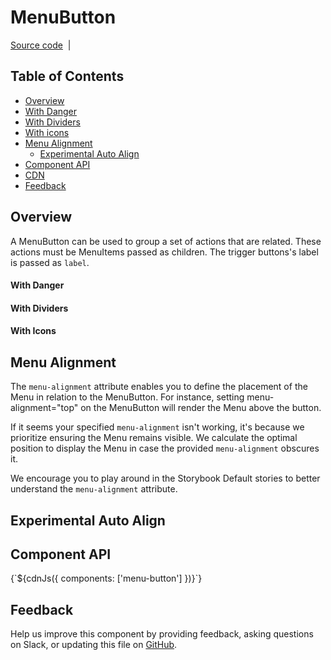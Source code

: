 
<Meta of={MenuButtonStories} />

# MenuButton

[Source code](https://github.com/carbon-design-system/carbon/tree/main/packages/web-components/src/components/menu-button)
&nbsp;|&nbsp;

## Table of Contents

- [Overview](#overview)
- [With Danger](#with-danger)
- [With Dividers](#with-dividers)
- [With icons](#with-icons)
- [Menu Alignment](#menu-alignment)
  - [Experimental Auto Align](#experimental-auto-align)
- [Component API](#component-api)
- [CDN](#cdn)
- [Feedback](#feedback)

## Overview

A MenuButton can be used to group a set of actions that are related. These
actions must be MenuItems passed as children. The trigger buttons's label is
passed as `label`.

<Canvas of={MenuButtonStories.Default} />

#### With Danger

<Canvas of={MenuButtonStories.withDanger} />

#### With Dividers

<Canvas of={MenuButtonStories.withDividers} />

#### With Icons

<Canvas of={MenuButtonStories.withIcons} />

## Menu Alignment

The `menu-alignment` attribute enables you to define the placement of the Menu in
relation to the MenuButton. For instance, setting menu-alignment="top" on the
MenuButton will render the Menu above the button.

If it seems your specified `menu-alignment` isn't working, it's because we
prioritize ensuring the Menu remains visible. We calculate the optimal position
to display the Menu in case the provided `menu-alignment` obscures it.

We encourage you to play around in the Storybook Default stories to better
understand the `menu-alignment` attribute.

<Canvas of={MenuButtonStories.withMenuAlignment} />

## Experimental Auto Align

<Canvas of={MenuButtonStories.ExperimentalAutoAlign} />

## Component API

<ArgTypes of="cds-menu-button" />
<Markdown>{`${cdnJs({ components: ['menu-button'] })}`}</Markdown>

## Feedback

Help us improve this component by providing feedback, asking questions on Slack,
or updating this file on
[GitHub](https://github.com/carbon-design-system/carbon/edit/main/packages/web-components/src/components/menu-button/menu-button.mdx).
